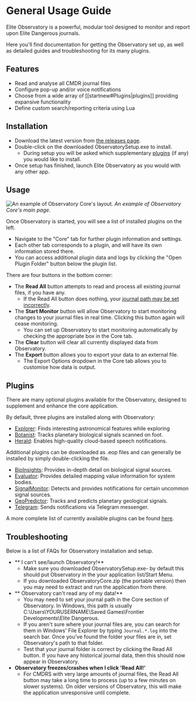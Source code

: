 # General Usage Guide

Elite Observatory is a powerful, modular tool designed to monitor and report upon Elite Dangerous journals.

Here you'll find documentation for getting the Observatory set up, as well as detailed guides and troubleshooting for its many plugins.

## Features

  * Read and analyse all CMDR journal files
  * Configure pop-up and/or voice notifications
  * Choose from a wide array of [[startnew#Plugins|plugins]] providing expansive functionality
  * Define custom search/reporting criteria using Lua

## Installation

  * Download the latest version from [the releases page](/release).
  * Double-click on the downloaded ObservatorySetup.exe to install.
    * During setup you will be asked which supplementary [plugins](/plugins) (if any) you would like to install.
  * Once setup has finished, launch Elite Observatory as you would with any other app.

## Usage


![An example of Observatory Core's layout.](../public/observatorycore-example.png)
*An example of Observatory Core's main page.*

Once Observatory is started, you will see a list of installed plugins on the left. 
  * Navigate to the "Core" tab for further plugin information and settings.
  * Each other tab corresponds to a plugin, and will have its own information stored there.
  * You can access additional plugin data and logs by clicking the "Open Plugin Folder" button below the plugin list.

There are four buttons in the bottom corner:
  * The **Read All** button attempts to read and process all existing journal files, if you have any.
    * If the Read All button does nothing, your [journal path may be set incorrectly](#troubleshooting).
  * The **Start Monitor** button will allow Observatory to start monitoring changes to your journal files in real time. Clicking this button again will cease monitoring.
    * You can set up Observatory to start monitoring automatically by checking the appropriate box in the Core tab.
  * The **Clear** button will clear all currently displayed data from Observatory.
  * The **Export** button allows you to export your data to an external file. 
    * The Export Options dropdown in the Core tab allows you to customise how data is output.

## Plugins

There are many optional plugins available for the Observatory, designed to supplement and enhance the core application. 

By default, three plugins are installed along with Observatory:

  * [Explorer](/plugins/explorer): Finds interesting astronomical features while exploring
  * [Botanist](/plugins/botanist): Tracks planetary biological signals scanned on foot.
  * [Herald](/plugins/herald): Enables high-quality cloud-based speech notifications.

Additional plugins can be downloaded as .eop files and can generally be installed by simply double-clicking the file.

  * [BioInsights](/plugins/thirdparty/bioinsights): Provides in-depth detail on biological signal sources.
  * [Evaluator](/plugins/thirdparty/evaluator): Provides detailed mapping value information for system bodies.
  * [SignalMonitor](/plugins/thirdparty/signalmonitor): Detects and provides notifications for certain uncommon signal sources.
  * [GeoPredictor](/plugins/thirdparty/geopredictor): Tracks and predicts planetary geological signals.
  * [Telegram](/plugins/thirdparty/telegram): Sends notifications via Telegram messenger.

A more complete list of currently available plugins can be found [here](/plugins).

## Troubleshooting

Below is a list of FAQs for Observatory installation and setup. 

  * ** I can't see/launch Observatory!**
      * Make sure you downloaded ObservatorySetup.exe- by default this should put Observatory in the your application list/Start Menu.
      * If you downloaded ObservatoryCore.zip (the portable version) then you may need to extract and run the application from there.
  * ** Observatory can't read any of my data!**
      * You may need to set your journal path in the Core section of Observatory. In Windows, this path is usually C:\Users\YOURUSERNAME\Saved Games\Frontier Developments\Elite Dangerous.
      * If you aren't sure where your journal files are, you can search for them in Windows' File Explorer by typing `Journal.*.log` into the search bar. Once you've found the folder your files are in, set Observatory's path to that folder.
      * Test that your journal folder is correct by clicking the Read All button. If you have any historical journal data, then this should now appear in Observatory.
  * **Observatory freezes/crashes when I click 'Read All!'**
    * For CMDRS with very large amounts of journal files, the Read All button may take a long time to process (up to a few minutes on slower systems). On older versions of Observatory, this will make the application unresponsive until complete.


